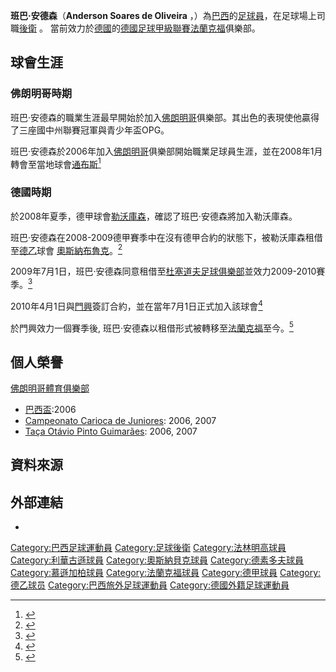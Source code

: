 {{noteTA
|G1=南美球會
|G2=football
|G3=uefa
}}

{{Infobox football biography
| name           = 班巴·安德森<br>Anderson Soares de Oliveira
| image          = Andersonbmg.jpg
| image_size     = 180
| fullname       = Anderson Soares de Oliveira
| height         = {{height|meters=1.88}}
| birth_date     = {{birth date and age|1988|1|10|df=y}} 
| birth_place    = [[聖貢薩洛|聖貢薩洛]], [[巴西|巴西]] 
| currentclub    = [[法蘭克福足球會|法蘭克福]]
| clubnumber     = 23
| position       = [[後衛_(足球)|後衛]]
| youthyears1    = {{0|0000}}–2008
| youthclubs1    = [[法林明高競賽會|佛朗明哥]] 
| years1         = 2006–2008
| clubs1         = [[法林明高競賽會|佛朗明哥]]
| caps1          = 0
| goals1         = 0
| years2         = 2008
| clubs2         = [[通布斯足球俱樂部|通布斯]]
| caps2          = 0
| goals2         = 0
| years3         = 2008–2010
| clubs3         = [[拜耳勒沃庫森足球俱樂部|勒沃庫森]]
| caps3          = 0
| goals3         = 0
| years4         = 2008–2009
| clubs4         = → [[奥斯纳布吕克足球俱乐部|奧斯納布魯克]] (租借)
| caps4          = 12
| goals4         = 0
| years5         = 2009–2010
| clubs5         = → [[Fortuna_Düsseldorf|杜塞道夫]] (租借)
| caps5          = 32
| goals5         = 3
| years6         = 2010–2011
| clubs6         = [[門興格拉德巴赫足球俱樂部|門興格拉德巴赫]]
| caps6          = 13
| goals6         = 0
| years7         = 2011–
| clubs7         = [[法蘭克福足球會|法蘭克福]]
| caps7          = 73
| goals7         = 1
| nationalyears1 = 
| nationalteam1  =
| nationalcaps1  = 
| nationalgoals1 = 
| pcupdate       = 2014年2月15日
| ntupdate       = 
}}

'''班巴·安德森'''（'''Anderson Soares de Oliveira''' ，{{bd|1988年|1月10日|catIDx=Anderson Soares De Oliveira}}）為[[巴西|巴西]]的[[足球員|足球員]]，在足球場上司職[[後衛_(足球)|後衛]] 。 當前效力於[[德國|德國]]的[[德國足球甲級聯賽|德國足球甲級聯賽]][[法蘭克福足球會|法蘭克福]]俱樂部。

== 球會生涯 ==

=== 佛朗明哥時期===
班巴·安德森的職業生涯最早開始於加入[[法林明高競賽會|佛朗明哥]]俱樂部。其出色的表現使他贏得了三座國中州聯賽冠軍與青少年盃OPG。

班巴·安德森於2006年加入[[法林明高競賽會|佛朗明哥]]俱樂部開始職業足球員生涯，並在2008年1月轉會至當地球會[[通布斯足球俱樂部|通布斯]]<ref>{{cite web | url = http://www.cbf.com.br/php/registro.php?i=170250 CBF | title = Unknown | language = pt | publisher = cbf.com.br | deadurl = yes | archiveurl = https://web.archive.org/web/20100729152048/http://www.cbf.com.br/php/registro.php?i=170250 | archivedate = 2010-07-29 }}</ref>

=== 德國時期 ===
於2008年夏季，德甲球會[[拜耳勒沃庫森足球俱樂部|勒沃庫森]]，確認了班巴·安德森將加入勒沃庫森。

班巴·安德森在2008-2009德甲賽季中在沒有德甲合約的狀態下，被勒沃庫森租借至[[德國足球乙級聯賽|德乙]]球會 [[奥斯纳布吕克足球俱乐部|奧斯納布魯克]]。<ref>{{cite web | url = http://www.rp-online.de/public/article/leverkusen/591744/Das-grosse-Raetsel-um-Anderson.html | title = Das große Rätsel um Anderson | language = de | publisher = RP Online | date = 2008年7月19日 | accessdate = 2010年9月21日 | archive-date = 2016年1月21日 | archive-url = https://web.archive.org/web/20160121223835/http://www.rp-online.de/sport/fussball/bayer-04/das-grosse-raetsel-um-anderson-aid-1.411974 | dead-url = no }}</ref> 

2009年7月1日，班巴·安德森同意租借至[[Fortuna_Düsseldorf|杜塞道夫足球俱樂部]]並效力2009-2010賽季。<ref>{{cite web | url = http://www.reviersport.de/87657---duesseldorf-leverkusener-anderson-ausgeliehen.html | title = Düsseldorf: Leverkusener Anderson ausgeliehen | language = de | publisher = reviersport.de | date = 2009年7月1日 | accessdate = 2010年7月1日 | archive-date = 2016年3月3日 | archive-url = https://web.archive.org/web/20160303175450/http://www.reviersport.de/87657---duesseldorf-leverkusener-anderson-ausgeliehen.html | dead-url = no }}</ref> 

2010年4月1日與[[門興格拉德巴赫足球俱樂部|門興]]簽訂合約，並在當年7月1日正式加入該球會<ref>{{cite web | url = http://www.kicker.de/news/fussball/bundesliga/startseite/523130/artikel_Anderson-wird-Borusse.html | title = Gladbach verpflichtet Brasilianer: Anderson wird Borusse | language = de | publisher = kicker.de | date = 2010年4月1日 | accessdate = 2010年9月21日 | archive-date = 2016年3月3日 | archive-url = https://web.archive.org/web/20160303195354/http://www.kicker.de/news/fussball/bundesliga/startseite/523130/artikel_Anderson-wird-Borusse.html | dead-url = no }}</ref> 

於門興效力一個賽季後, 班巴·安德森以租借形式被轉移至[[法蘭克福足球會|法蘭克福]]至今。<ref>{{cite web|title=Anderson zur Eintracht|trans_title=Anderson to Eintracht|language=de|date=2011年7月28日|accessdate=2011年7月28日|publisher=[[Deutsche_Fussball_Liga|DFL]]|url=http://www.bundesliga.de/de/liga2/news/2010/index.php?f=0000189050.php|archive-date=2012年10月3日|archive-url=https://web.archive.org/web/20121003102358/http://www.bundesliga.de/de/liga2/news/2010/index.php?f=0000189050.php|dead-url=no}}</ref>

== 個人榮譽 ==
;[[法林明高競賽會|佛朗明哥體育俱樂部]]
* [[巴西盃|巴西盃]]:2006
* [[Campeonato_Carioca_de_Juniores|Campeonato Carioca de Juniores]]: 2006, 2007
* [[Taça_Otávio_Pinto_Guimarães|Taça Otávio Pinto Guimarães]]: 2006, 2007

== 資料來源 ==
{{reflist|2}}

== 外部連結 ==
* {{Fussballdaten|anderson4|Anderson}}

{{DEFAULTSORT:Anderson Soares De Oliveira}}
[[Category:巴西足球運動員|Category:巴西足球運動員]]
[[Category:足球後衛|Category:足球後衛]]
[[Category:法林明高球員|Category:法林明高球員]]
[[Category:利華古遜球員|Category:利華古遜球員]]
[[Category:奧斯納貝克球員|Category:奧斯納貝克球員]]
[[Category:德素多夫球員|Category:德素多夫球員]]
[[Category:慕遜加柏球員|Category:慕遜加柏球員]]
[[Category:法蘭克福球員|Category:法蘭克福球員]]
[[Category:德甲球員|Category:德甲球員]]
[[Category:德乙球员|Category:德乙球员]]
[[Category:巴西旅外足球運動員|Category:巴西旅外足球運動員]]
[[Category:德國外籍足球運動員|Category:德國外籍足球運動員]]